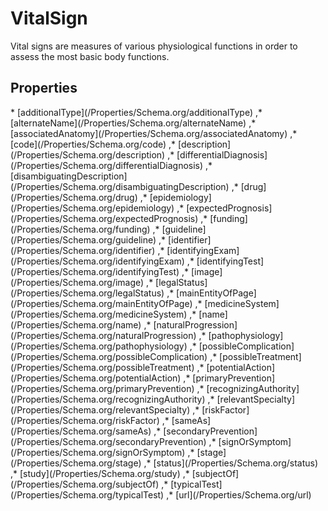 # VitalSign

Vital signs are measures of various physiological functions in order to assess the most basic body functions.

## Properties

<Grid>
* [additionalType](/Properties/Schema.org/additionalType)
,* [alternateName](/Properties/Schema.org/alternateName)
,* [associatedAnatomy](/Properties/Schema.org/associatedAnatomy)
,* [code](/Properties/Schema.org/code)
,* [description](/Properties/Schema.org/description)
,* [differentialDiagnosis](/Properties/Schema.org/differentialDiagnosis)
,* [disambiguatingDescription](/Properties/Schema.org/disambiguatingDescription)
,* [drug](/Properties/Schema.org/drug)
,* [epidemiology](/Properties/Schema.org/epidemiology)
,* [expectedPrognosis](/Properties/Schema.org/expectedPrognosis)
,* [funding](/Properties/Schema.org/funding)
,* [guideline](/Properties/Schema.org/guideline)
,* [identifier](/Properties/Schema.org/identifier)
,* [identifyingExam](/Properties/Schema.org/identifyingExam)
,* [identifyingTest](/Properties/Schema.org/identifyingTest)
,* [image](/Properties/Schema.org/image)
,* [legalStatus](/Properties/Schema.org/legalStatus)
,* [mainEntityOfPage](/Properties/Schema.org/mainEntityOfPage)
,* [medicineSystem](/Properties/Schema.org/medicineSystem)
,* [name](/Properties/Schema.org/name)
,* [naturalProgression](/Properties/Schema.org/naturalProgression)
,* [pathophysiology](/Properties/Schema.org/pathophysiology)
,* [possibleComplication](/Properties/Schema.org/possibleComplication)
,* [possibleTreatment](/Properties/Schema.org/possibleTreatment)
,* [potentialAction](/Properties/Schema.org/potentialAction)
,* [primaryPrevention](/Properties/Schema.org/primaryPrevention)
,* [recognizingAuthority](/Properties/Schema.org/recognizingAuthority)
,* [relevantSpecialty](/Properties/Schema.org/relevantSpecialty)
,* [riskFactor](/Properties/Schema.org/riskFactor)
,* [sameAs](/Properties/Schema.org/sameAs)
,* [secondaryPrevention](/Properties/Schema.org/secondaryPrevention)
,* [signOrSymptom](/Properties/Schema.org/signOrSymptom)
,* [stage](/Properties/Schema.org/stage)
,* [status](/Properties/Schema.org/status)
,* [study](/Properties/Schema.org/study)
,* [subjectOf](/Properties/Schema.org/subjectOf)
,* [typicalTest](/Properties/Schema.org/typicalTest)
,* [url](/Properties/Schema.org/url)

</Grid>

